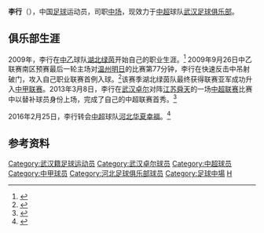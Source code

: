 {{Infobox football biography
| name= 李行
| dateofbirth = {{Birth date and age|mf=yes|1989|9|19}}
| cityofbirth = [[湖北省|湖北省]][[武汉市|武汉市]]
| countryofbirth = {{CHN}}
| height = {{height|m=1.82}}
| position = [[中场|中场]]
| currentclub = [[武汉足球俱乐部|武汉足球俱乐部]]
| clubnumber = 20
| youthyears1 =  
| youthclubs1 =  
| years1 = 2009–2015
| clubs1 = [[武汉卓尔职业足球俱乐部|武汉卓尔]]
| caps1 = 112  | goals1 = 7
| years2 = 2016–2017
| clubs2 = [[河北华夏幸福足球俱乐部|河北华夏幸福]]
| caps2 = 48  | goals2 = 2
| years3 = 2018–
| clubs3 = [[武汉卓尔职业足球俱乐部|武汉卓尔]]
| caps3 =   | goals3 = 
| nationalyears1 =  2019-
| nationalteam1 =  [[中国国家足球队|中国国家足球队]]
| nationalcaps1 =    3
| nationalgoals1 = 0
| pcupdate = 2015年11月1日
| ntupdate =
}}

'''李行'''（{{bd|1989年|9月19日|catIdx=Li Hang}}），中国[[足球|足球]]运动员，司职[[中场|中场]]，现效力于[[中超|中超]]球队[[武汉足球俱乐部|武汉足球俱乐部]]。

==俱乐部生涯==
2009年，李行在[[中国足球乙级联赛|中乙]]球队[[湖北绿茵|湖北绿茵]]开始自己的职业生涯。<ref>{{Cite web |url=http://sports.sohu.com/20091022/n267648962.shtml |title=2009赛季中乙联赛湖北绿茵队大名单 |access-date=2016-07-19 |archive-date=2018-10-10 |archive-url=https://web.archive.org/web/20181010095523/http://sports.sohu.com/20091022/n267648962.shtml |dead-url=no }}</ref> 2009年9月26日中乙联赛南区预赛最后一轮主场对[[温州明日|温州明日]]的比赛第77分钟，李行在快速反击中吊射破门，攻入自己职业联赛首例入球。<ref>{{Cite web |url=http://sports.sohu.com/20090927/n267032540.shtml |title=中乙南区末轮：湖北丢赛季首球 湘峡贵携手晋级 |access-date=2017-08-02 |archive-date=2020-03-27 |archive-url=https://web.archive.org/web/20200327020724/https://sports.sohu.com/20090927/n267032540.shtml |dead-url=no }}</ref>该赛季湖北绿茵队最终获得联赛亚军成功升入[[中甲联赛|中甲联赛]]。2013年3月8日，李行在[[武汉卓尔|武汉卓尔]]对阵[[江苏舜天足球俱乐部|江苏舜天]]的一场[[中国足球超级联赛|中超联赛]]比赛中以替补球员身份上场，完成了自己的中超联赛首秀。<ref>{{Cite web |url=http://sports.sohu.com/20130308/n368213164.shtml |title=萨利赫孙可建功李微世界波 江苏2-1武汉 |access-date=2016-07-19 |archive-date=2018-10-10 |archive-url=https://web.archive.org/web/20181010095505/http://sports.sohu.com/20130308/n368213164.shtml |dead-url=no }}</ref>

2016年2月25日，李行转会[[中国足球超级联赛|中超]]球队[[河北华夏幸福|河北华夏幸福]]。<ref>{{Cite web |url=http://sports.sohu.com/20160225/n438491433.shtml |title=河北华夏官方宣布签约5新援 |access-date=2016-07-19 |archive-date=2017-01-16 |archive-url=https://web.archive.org/web/20170116084137/http://sports.sohu.com/20160225/n438491433.shtml |dead-url=no }}</ref>

==参考资料==
{{Reflist}}

{{2009年湖北绿茵名单}}
{{2010湖北東方國旅名單}}
{{2011年中甲分类名单武汉}}
{{2012年中甲分类名单武汉}}
{{2013年中超分类名单武汉}}
{{2014年中甲分类名单武汉}}
{{2015年中甲分类名单武汉}}
{{2016年中超分类名单河北}}
{{2017年中超分类名单河北}}
{{2018年中甲分类名单武汉}}
{{2019年中超分类名单武汉}}
{{2020年中超分类名单武汉}}
{{2021年中超分类名单武汉队}}
{{2022年中超分类名单武汉长江}}

{{DEFAULTSORT:LI Hang}}
[[Category:武汉籍足球运动员|Category:武汉籍足球运动员]]
[[Category:武汉卓尔球员|Category:武汉卓尔球员]]
[[Category:中超球员|Category:中超球员]]
[[Category:中甲球员|Category:中甲球员]]
[[Category:河北足球俱乐部球员|Category:河北足球俱乐部球员]]
[[Category:足球中場|Category:足球中場]]
[[Category:李姓|H]]
